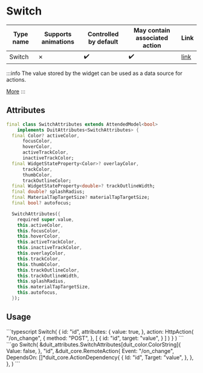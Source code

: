 
# Switch

| Type name | Supports animations | Controlled by default | May contain associated action | Link |
| - | - | - | - | - |
| Switch | &cross;  | :heavy_check_mark: | :heavy_check_mark:| [link](https://api.flutter.dev/flutter/material/Switch-class.html) |

:::info
The value stored by the widget can be used as a data source for actions.

[More](/docs/core_concepts/actions_events)
:::

## Attributes

```dart
final class SwitchAttributes extends AttendedModel<bool>
    implements DuitAttributes<SwitchAttributes> {
  final Color? activeColor,
      focusColor,
      hoverColor,
      activeTrackColor,
      inactiveTrackColor;
  final WidgetStateProperty<Color>? overlayColor,
      trackColor,
      thumbColor,
      trackOutlineColor;
  final WidgetStateProperty<double>? trackOutlineWidth;
  final double? splashRadius;
  final MaterialTapTargetSize? materialTapTargetSize;
  final bool? autofocus;

  SwitchAttributes({
    required super.value,
    this.activeColor,
    this.focusColor,
    this.hoverColor,
    this.activeTrackColor,
    this.inactiveTrackColor,
    this.overlayColor,
    this.trackColor,
    this.thumbColor,
    this.trackOutlineColor,
    this.trackOutlineWidth,
    this.splashRadius,
    this.materialTapTargetSize,
    this.autofocus,
  });

```

## Usage

<Tabs groupId="lang">
  <TabItem value="ts" label="TypeScript" default>
    ```typescript
    Switch(
        {
            id: "id",
            attributes: {
                value: true,
            },
            action: HttpAction(
                "/on_change",
                {
                    method: "POST",
                },
                [
                    {
                        id: "id",
                        target: "value",
                    }
                ]
            )
        }
    )
    ```
  </TabItem>
  <TabItem value="go" label="Go">
    ```go
	Switch(
		&duit_attributes.SwitchAttributes[duit_color.ColorString]{
			Value: false,
		},
		"id",
		&duit_core.RemoteAction{
			Event: "/on_change",
			DependsOn: []*duit_core.ActionDependency{
				{
					Id: "id",
					Target: "value",
				},
			},
		},
	)
    ```
  </TabItem>
</Tabs>

